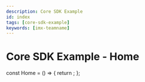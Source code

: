 ```yaml
---
description: Core SDK Example
id: index
tags: [core-sdk-example]
keywords: [imx-teamname]
---
```


# Core SDK Example - Home


const Home = () => {
  return <Redirect to="/sdk-docs/core-sdk-example/overview" />;
};
